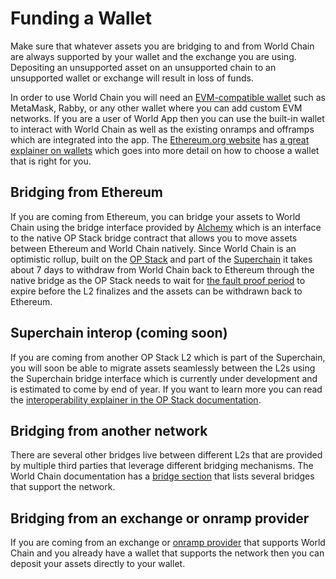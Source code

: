 # Funding a Wallet

<Note>Make sure that whatever assets you are bridging to and from World Chain are always supported by your wallet and the exchange you are using.
Depositing an unsupported asset on an unsupported chain to an unsupported wallet or exchange will result in loss of funds.</Note>

In order to use World Chain you will need an [EVM-compatible wallet](https://ethereum.org/en/wallets/) such as MetaMask, Rabby, or any other wallet where you can add custom EVM networks.
If you are a user of World App then you can use the built-in wallet to interact with World Chain as well as the existing onramps and offramps which are integrated into the app.
The [Ethereum.org website](https://ethereum.org/en/) has [a great explainer on wallets](https://ethereum.org/en/wallets/) which goes into more detail on how to choose a wallet that is right for you.

## Bridging from Ethereum

If you are coming from Ethereum, you can bridge your assets to World Chain using the bridge interface provided by [Alchemy](https://worldchain-mainnet.bridge.alchemy.com/) which is an interface to the native OP Stack bridge contract that allows you to move assets between Ethereum and World Chain natively.
Since World Chain is an optimistic rollup, built on the [OP Stack](https://docs.optimism.io/stack/getting-started) and part of the [Superchain](https://docs.optimism.io/superchain/superchain-explainer) it takes about 7 days to withdraw from World Chain back to Ethereum through the native bridge as
the OP Stack needs to wait for [the fault proof period](https://docs.optimism.io/stack/fault-proofs/explainer) to expire before the L2 finalizes and the assets can be withdrawn back to Ethereum.

## Superchain interop (coming soon)

If you are coming from another OP Stack L2 which is part of the Superchain, you will soon be able to migrate assets seamlessly between the L2s using the Superchain bridge interface which is currently under development and is estimated to come by end of year. 
If you want to learn more you can read the [interoperability explainer in the OP Stack documentation](https://docs.optimism.io/stack/interop/explainer).

## Bridging from another network

There are several other bridges live between different L2s that are provided by multiple third parties that leverage different bridging mechanisms. The World Chain documentation has a [bridge section](/world-chain/providers/bridges) that lists several bridges that support the network.

## Bridging from an exchange or onramp provider

If you are coming from an exchange or [onramp provider](/world-chain/providers/onramps) that supports World Chain and you already have a wallet that supports the network then you can deposit your assets directly to your wallet. 
